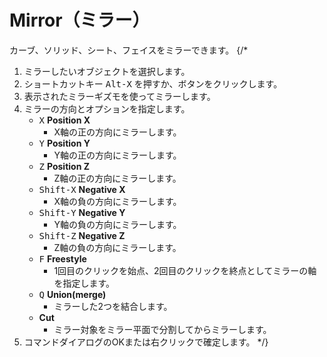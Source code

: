 
# Mirror（ミラー）

<Reference shortcut="Alt-X" command="Mirror" button="Left of Command Bar" />

カーブ、ソリッド、シート、フェイスをミラーできます。
{/* 
1. ミラーしたいオブジェクトを選択します。
2. ショートカットキー <kbd>Alt-X</kbd> を押すか、ボタンをクリックします。
3. 表示されたミラーギズモを使ってミラーします。
4. ミラーの方向とオプションを指定します。
   - <kbd>X</kbd> **Position X**
      - X軸の正の方向にミラーします。
   - <kbd>Y</kbd> **Position Y**
      - Y軸の正の方向にミラーします。
   - <kbd>Z</kbd> **Position Z**
      - Z軸の正の方向にミラーします。
   - <kbd>Shift-X</kbd> **Negative X**
      - X軸の負の方向にミラーします。
   - <kbd>Shift-Y</kbd> **Negative Y**
      - Y軸の負の方向にミラーします。
   - <kbd>Shift-Z</kbd> **Negative Z**
      - Z軸の負の方向にミラーします。
   - <kbd>F</kbd> **Freestyle**
      - 1回目のクリックを始点、2回目のクリックを終点としてミラーの軸を指定します。
   - <kbd>Q</kbd> **Union(merge)**
      - ミラーした2つを結合します。
   - **Cut**
      - ミラー対象をミラー平面で分割してからミラーします。
5. コマンドダイアログのOKまたは右クリックで確定します。 */}

